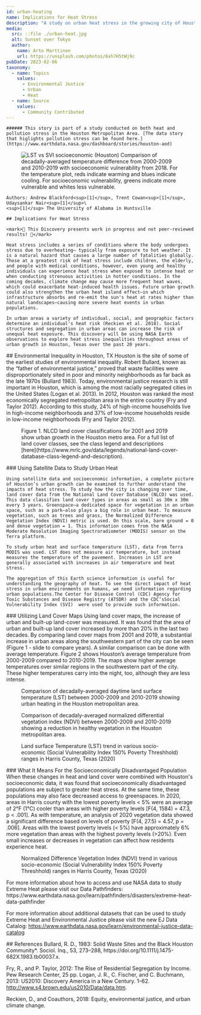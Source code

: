 ```yaml
---
id: urban-heating
name: Implications for Heat Stress
description: "A study on urban heat stress in the growing city of Houston, Texas from 2000 - 2020"
media:
  src: ::file ./urban-heat.jpg
  alt: Sunset over Tokyo
  author:
    name: Arto Marttinen
    url: https://unsplash.com/photos/6xh7H5tWj9c
pubDate: 2023-02-06
taxonomy:
  - name: Topics
    values:
      - Environmental Justice
      - Urban
      - Heat
  - name: Source
    values:
      - Community Contributed
---
```


<Block> 
  <Prose>

    ###### This story is part of a study conducted on both heat and pollution stress in the Houston Metropolitan Area. [The data story that higlights pollution stress can be found here.](https://www.earthdata.nasa.gov/dashboard/stories/houston-aod)
    
  </Prose>
</Block>

<Block type="wide">
  <Figure>
    <Image
      src={new URL('./lst-vs-svi.png', import.meta.url).href}
      alt='LST vs SVI socioeconomic (Houston)'
    />
    <Caption>
      Comparison of decadally-averaged temperature difference from 2000-2009 and 2010-2019 with socioeconomic vulnerability from 2018. For the temperature plot, reds indicate warming and blues indicate cooling. For socioeconomic vulnerability, greens indicate more vulnerable and whites less vulnerable.
    </Caption> 
  </Figure>
</Block>

<Block> 
  <Prose>

    Authors: Andrew Blackford<sup>[1]</sup>, Trent Cowan<sup>[1]</sup>, Udaysankar Nair<sup>[1]</sup>\
    <sup>[1]</sup> The University of Alabama in Huntsville

    ## Implications for Heat Stress

    <mark>🚧 This Discovery presents work in progress and not peer-reviewed results! 🚧</mark>

    Heat stress includes a series of conditions where the body undergoes stress due to overheating– typically from exposure to hot weather. It is a natural hazard that causes a large number of fatalities globally. Those at a greatest risk of heat stress include children, the elderly, and people with medical conditions, however, even young and healthy individuals can experience heat stress when exposed to intense heat or when conducting strenuous activities in hotter conditions. In the coming decades, climate change may cause more frequent heat waves, which could exacerbate heat-induced health issues. Future urban growth could also strengthen the urban heat island effect–in which infrastructure absorbs and re-emit the sun's heat at rates higher than natural landscapes–causing more severe heat events in urban populations.
    
    In urban areas a variety of individual, social, and geographic factors determine an individual's heat risk (Reckien et al. 2018). Social structures and segregation in urban areas can increase the risk of unequal heat exposure. This discovery will be using NASA Earth observations to explore heat stress inequalities throughout areas of urban growth in Houston, Texas over the past 20 years.
  </Prose>
</Block>

<Block>
<Prose>
  ## Environmental Inequality in Houston, TX
  Houston is the site of some of the earliest studies of environmental inequality. Robert Bullard, known as the “father of environmental justice,” proved that waste facilities were disproportionately sited in poor and minority neighborhoods as far back as the late 1970s (Bullard 1983). Today, environmental justice  research is still important in Houston, which is among the most racially segregated cities in the United States (Logan et al. 2013). In 2012, Houston was ranked the most economically segregated metropolitan area in the entire country (Fry and Taylor 2012). According to this study, 24% of high-income households live in high-income neighborhoods and 37% of low-income households reside in low-income neighborhoods (Fry and Taylor 2012).
</Prose>
</Block>


<Block type="full">
  <Figure>
    <Map
      datasetId='urban-heating'
      layerId='houston-landcover'
      dateTime='2001-01-01'
      compareDateTime='2019-01-01'
      center={[-95.35, 29.8]}
      zoom={8.75}      
    />
    <Caption>
      Figure 1. NLCD land cover classifications for 2001 and 2019 show urban growth in the Houston metro area. For a full list of land cover classes, see the class legend and descriptions [here](https://www.mrlc.gov/data/legends/national-land-cover-database-class-legend-and-description).
    </Caption>
  </Figure>
  <Prose>
    ### Using Satellite Data to Study Urban Heat

    Using satellite data and socioeconomic information, a complete picture of Houston’s urban growth can be examined to further understand the impacts of heat stress. To study how the city is changing over time, land cover data from the National Land Cover Database (NLCD) was used. This data classifies land cover types in areas as small as 30m x 30m every 3 years. Greenspace–a dedicated space for vegetation in an urban space, such as a park–also plays a big role in urban heat. To measure vegetation, such as trees and grass, the Normalized Difference Vegetation Index (NDVI) metric is used. On this scale, bare ground = 0 and dense vegetation = 1. This information comes from the NASA Moderate Resolution Imaging Spectroradiometer (MODIS) sensor on the Terra platform.
    
    To study urban heat and surface temperature (LST), data from Terra MODIS was used. LST does not measure air temperature, but instead measures the temperature of the pavement. Increases in LST are generally associated with increases in air temperature and heat stress.

    The aggregation of this Earth science information is useful for understanding the geography of heat. To see the direct impact of heat stress in urban environments on humans, we need information regarding urban populations.The Center for Disease Control (CDC) Agency for Toxic Substances and Disease Registry (ATSDR) and the CDC’sSocial Vulnerability Index (SVI)  were used to provide such information.

  </Prose>
</Block>


<Block>
  <Prose>
    ### Utilizing Land Cover Maps
    Using land cover maps, the increase of urban and built-up land-cover was measured. It was found that the area of urban and built-up land cover increased by more than 20% in the last two decades. By comparing land cover maps from 2001 and 2019, a substantial increase in urban areas along the southwestern part of the city can be seen (Figure 1 - slide to compare years).  A similar comparison can be done with average temperature. Figure 2 shows Houston’s average temperature from 2000-2009 compared to 2010-2019. The maps show higher average temperatures over similar regions in the southwestern part of the city. These higher temperatures carry into the night, too, although they are less intense.
  </Prose>
</Block>

<Block>
    <Figure>
    <Map
      datasetId='urban-heating'
      layerId='houston-lst-day'
      dateTime='2000-01-01'
      compareDateTime='2010-01-01'
      compareLabel='2000-2009 avg / 2010-2019 avg'
      center={[-95.35, 29.8]}
      zoom={8.75}      
    />
    <Caption>
      Comparison of decadally-averaged daytime land surface temperature (LST) between 2000-2009 and 2010-2019 showing urban heating in the Houston metropolitan area.
    </Caption>
  </Figure>
</Block>

<Block>
    <Figure>
    <Map
      datasetId='urban-heating'
      layerId='houston-ndvi'
      dateTime='2000-01-01'
      compareDateTime='2010-01-01'
      compareLabel='2000-2009 avg / 2010-2019 avg'
      center={[-95.35, 29.8]}
      zoom={8.75}      
    />
    <Caption>
      Comparison of decadaly-averaged normalized differential vegetation index (NDVI) between 2000-2009 and 2010-2019 showing a reduction in healthy vegetation in the Houston metropolitan area.
    </Caption>
  </Figure>
</Block>

<Block>
  <Figure>
    <Chart
      dataPath={new URL('./harris-lst-svi-2020.csv', import.meta.url).href}
      dateFormat="%Y-%m-%d"
      idKey='SVI %'
      xKey='Date'
      yKey='LST'
      yAxisLabel='Kelvin'
    />
    <Caption>
        Land surface Temperature (LST) trend in various socio-economic (Social Vulnerability Index 150% Poverty Threshhold) ranges in Harris County, Texas (2020)
    </Caption>
  </Figure>
  <Prose>
    ### What It Means For the Socioeconomically Disadvantaged Population
    When these changes in heat and land cover were combined with Houston's socioeconomic data, it was found that socioeconomically disadvantaged populations are subject to greater heat stress. At the same time, these populations may also face decreased access to greenspaces. In 2020, areas in Harris county with the lowest poverty levels < 5% were an average of  2°F (1°C) cooler than areas with higher poverty levels [F(4, 1584) = 47.3, p < .001].
  </Prose>
</Block>

<Block>
  <Prose>
    As with temperature, an analysis of 2020 vegetation data showed a significant difference based on levels of poverty [F(4, 27.5) = 4.57, p = .006]. Areas with the lowest poverty levels (< 5%) have approximately 6% more vegetation than areas with the highest poverty levels (>20%). Even small increases or decreases in vegetation can affect how residents experience heat.
  </Prose>
  <Figure>
    <Chart
      dataPath={new URL('./harris-ndvi-svi-2020.csv', import.meta.url).href}
      dateFormat="%Y-%m-%d"
      idKey='SVI %'
      xKey='Date'
      yKey='NDVI'
    />
    <Caption>
        Normalized Difference Vegetation Index (NDVI) trend in various socio-economic (Social Vulnerability Index 150% Poverty Threshhold) ranges in Harris County, Texas (2020)
    </Caption>
  </Figure>
</Block>

<Block> 
  <Prose>
  For more information about how to access and use NASA data to study Extreme Heat please visit our Data Pathfinders: https://www.earthdata.nasa.gov/learn/pathfinders/disasters/extreme-heat-data-pathfinder 

  For more information about additional datasets that can be used to study Extreme Heat and Environmental Justice please visit the new EJ Data Catalog: https://www.earthdata.nasa.gov/learn/environmental-justice-data-catalog 
  </Prose>
</Block>

<Block>
  <Prose>
  ## References
  Bullard, R. D., 1983: Solid Waste Sites and the Black Houston Community*. Sociol. Inq., 53, 273–288, https://doi.org/10.1111/j.1475-682X.1983.tb00037.x.

  Fry, R., and P. Taylor, 2012: The Rise of Residential Segregation by Income. Pew Research Center, 25 pp.
  Logan, J. R., C. Fischer, and C. Buchmann, 2013: US2010: Discovery America in a New Century. 1–62. http://www.s4.brown.edu/us2010/Data/data.htm.

  Reckien, D., and Coauthors, 2018: Equity, environmental justice, and urban climate change.

</Prose>
</Block>

